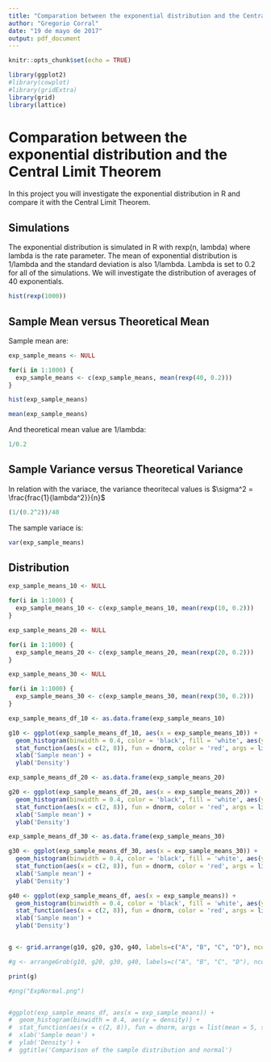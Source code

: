 ```yaml
---
title: "Comparation between the exponential distribution and the Central Limit Theorem"
author: "Gregorio Corral"
date: "19 de mayo de 2017"
output: pdf_document
---
```


<!--
This is an R Markdown document. Markdown is a simple formatting syntax for authoring HTML, PDF, and MS Word documents. For more details on using R Markdown see <http://rmarkdown.rstudio.com>.

When you click the **Knit** button a document will be generated that includes both content as well as the output of any embedded R code chunks within the document. You can embed an R code chunk like this:

```r
summary(cars)
```

You can also embed plots, for example:

```r
plot(cars)
```

Note that the `echo = FALSE` parameter was added to the code chunk to prevent printing of the R code that generated the plot.
-->

```r
knitr::opts_chunk$set(echo = TRUE)
```

```r

library(ggplot2)
#library(cowplot)
#library(gridExtra)
library(grid)
library(lattice)

```

Comparation between the exponential distribution and the Central Limit Theorem
===============================================================================

In this project you will investigate the exponential distribution in R and compare it with the Central Limit Theorem.

Simulations
-----------

The exponential distribution is simulated in R with rexp(n, lambda) where lambda is the rate parameter. The mean of exponential distribution is 1/lambda and the standard deviation is also 1/lambda. Lambda is set to  0.2 for all of the simulations. We will investigate the distribution of averages of 40
exponentials.

```r

hist(rexp(1000))

```

Sample Mean versus Theoretical Mean
-----------------------------------

Sample mean are:

```r

exp_sample_means <- NULL

for(i in 1:1000) {
  exp_sample_means <- c(exp_sample_means, mean(rexp(40, 0.2)))
}

hist(exp_sample_means)

mean(exp_sample_means)

```

And theoretical mean value are 1/lambda:

```r

1/0.2

```

Sample Variance versus Theoretical Variance
-------------------------------------------

In relation with the variace, the variance theoritecal values is 
$\sigma^2 = \frac{frac{1}{lambda^2}}{n}$

```r

(1/(0.2^2))/40

```

The sample variace is:

```r

var(exp_sample_means)

```


Distribution
------------

```r

exp_sample_means_10 <- NULL

for(i in 1:1000) {
  exp_sample_means_10 <- c(exp_sample_means_10, mean(rexp(10, 0.2)))
}

exp_sample_means_20 <- NULL

for(i in 1:1000) {
  exp_sample_means_20 <- c(exp_sample_means_20, mean(rexp(20, 0.2)))
}

exp_sample_means_30 <- NULL

for(i in 1:1000) {
  exp_sample_means_30 <- c(exp_sample_means_30, mean(rexp(30, 0.2)))
}

exp_sample_means_df_10 <- as.data.frame(exp_sample_means_10)

g10 <- ggplot(exp_sample_means_df_10, aes(x = exp_sample_means_10)) + 
  geom_histogram(binwidth = 0.4, color = 'black', fill = 'white', aes(y = ..density..)) + 
  stat_function(aes(x = c(2, 8)), fun = dnorm, color = 'red', args = list(mean = 5, sd = sqrt(0.625))) +
  xlab('Sample mean') +
  ylab('Density')

exp_sample_means_df_20 <- as.data.frame(exp_sample_means_20)

g20 <- ggplot(exp_sample_means_df_20, aes(x = exp_sample_means_20)) + 
  geom_histogram(binwidth = 0.4, color = 'black', fill = 'white', aes(y = ..density..)) + 
  stat_function(aes(x = c(2, 8)), fun = dnorm, color = 'red', args = list(mean = 5, sd = sqrt(0.625))) +
  xlab('Sample mean') +
  ylab('Density')

exp_sample_means_df_30 <- as.data.frame(exp_sample_means_30)

g30 <- ggplot(exp_sample_means_df_30, aes(x = exp_sample_means_30)) + 
  geom_histogram(binwidth = 0.4, color = 'black', fill = 'white', aes(y = ..density..)) + 
  stat_function(aes(x = c(2, 8)), fun = dnorm, color = 'red', args = list(mean = 5, sd = sqrt(0.625))) +
  xlab('Sample mean') +
  ylab('Density')

g40 <- ggplot(exp_sample_means_df, aes(x = exp_sample_means)) + 
  geom_histogram(binwidth = 0.4, color = 'black', fill = 'white', aes(y = ..density..)) + 
  stat_function(aes(x = c(2, 8)), fun = dnorm, color = 'red', args = list(mean = 5, sd = sqrt(0.625))) +
  xlab('Sample mean') +
  ylab('Density')


g <- grid.arrange(g10, g20, g30, g40, labels=c("A", "B", "C", "D"), ncol = 4, nrow = 1)

#g <- arrangeGrob(g10, g20, g30, g40, labels=c("A", "B", "C", "D"), ncol = 4, nrow = 1)

print(g)

#png("ExpNormal.png")


#ggplot(exp_sample_means_df, aes(x = exp_sample_means)) + 
#  geom_histogram(binwidth = 0.4, aes(y = density)) +
#  stat_function(aes(x = c(2, 8)), fun = dnorm, args = list(mean = 5, sd = sqrt(0.625))) +
#  xlab('Sample mean') +
#  ylab('Density') +
#  ggtitle('Comparison of the sample distribution and normal')

```